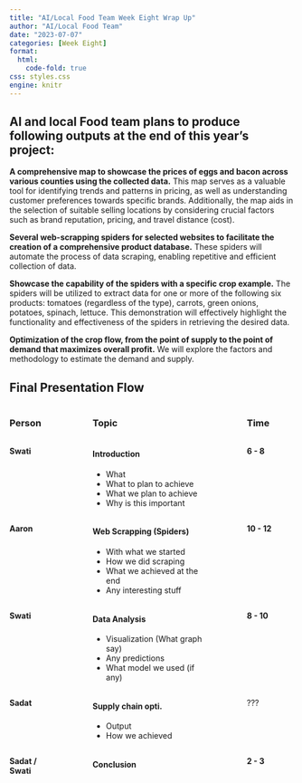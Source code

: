 ```yaml
---
title: "AI/Local Food Team Week Eight Wrap Up"
author: "AI/Local Food Team"
date: "2023-07-07"
categories: [Week Eight]
format: 
  html:
    code-fold: true
css: styles.css
engine: knitr
---
```


## **AI and local Food team plans to produce following outputs at the end of this year's project:**

**A comprehensive map to showcase the prices of eggs and bacon across various counties using the collected data.** This map serves as a valuable tool for identifying trends and patterns in pricing, as well as understanding customer preferences towards specific brands. Additionally, the map aids in the selection of suitable selling locations by considering crucial factors such as brand reputation, pricing, and travel distance (cost).

**Several web-scrapping spiders for selected websites to facilitate the creation of a comprehensive product database.** These spiders will automate the process of data scraping, enabling repetitive and efficient collection of data.

**Showcase the capability of the spiders with a specific crop example.** The spiders will be utilized to extract data for one or more of the following six products: tomatoes (regardless of the type), carrots, green onions, potatoes, spinach, lettuce. This demonstration will effectively highlight the functionality and effectiveness of the spiders in retrieving the desired data.

**Optimization of the crop flow, from the point of supply to the point of demand that maximizes overall profit.** We will explore the factors and methodology to estimate the demand and supply.

## Final Presentation Flow

::: rows
::: row
::: columns
::: {.column width="20%"}
### Person 
:::

::: {.column width="5%"}
:::

::: {.column width="50%"}
### Topic {.centerH3}
:::

::: {.column width="5%"}
:::

::: {.column width="20%"}
### Time 
:::
:::
:::

::: row
::: columns
::: {.column width="20%"}
**Swati**
:::

::: {.column width="5%"}
:::

::: {.column width="50%"}
#### Introduction

-   What
-   What to plan to achieve
-   What we plan to achieve
-   Why is this important
:::

::: {.column width="5%"}
:::

::: {.column width="20%"}
**6 - 8**
:::
:::
:::

::: row
::: columns
::: {.column width="20%"}
**Aaron**
:::

::: {.column width="5%"}
:::

::: {.column width="50%"}
#### Web Scrapping (Spiders)

-   With what we started
-   How we did scraping
-   What we achieved at the end
-   Any interesting stuff
:::

::: {.column width="5%"}
:::

::: {.column width="20%"}
**10 - 12**
:::
:::
:::

::: row
::: columns
::: {.column width="20%"}
**Swati**
:::

::: {.column width="5%"}
:::

::: {.column width="50%"}
#### Data Analysis

-   Visualization (What graph say)
-   Any predictions
-   What model we used (if any)
:::

::: {.column width="5%"}
:::

::: {.column width="20%"}
**8 - 10**
:::
:::
:::

::: row
::: columns
::: {.column width="20%"}
**Sadat**
:::

::: {.column width="5%"}
:::

::: {.column width="50%"}
#### Supply chain opti.

-   Output
-   How we achieved
:::

::: {.column width="5%"}
:::

::: {.column width="20%"}
???
:::
:::
:::

::: row
::: columns
::: {.column width="20%"}
**Sadat / Swati**
:::

::: {.column width="5%"}
:::

::: {.column width="50%"}
#### Conclusion
:::

::: {.column width="5%"}
:::

::: {.column width="20%"}
**2 - 3**
:::
:::
:::
:::
